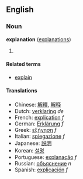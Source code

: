 ==English==
===Noun===
'''explanation''' ([[explanations]])

# {{stub}}

====Related terms====
*[[explain]]

====Translations====
*Chinese: [[解釋]], [[解释]]
*Dutch: [[verklaring]] ''de''
*French: [[explication]] ''f''
*German: [[Erklärung]] ''f''
*Greek: [[εξήγηση]] ''f''
*Italian: [[spiegazione]] ''f''
*Japanese: [[説明]]
*Korean: [[설명]]
*Portuguese: [[explanação]] ''f''
*Russian: [[объяснение]] ''n''
*Spanish: [[explicación]] ''f''